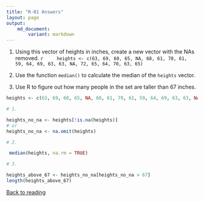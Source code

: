 ```yaml
---
title: "R-01 Answers"
layout: page
output: 
    md_document:
        variant: markdown
---
```


 1. Using this vector of heights in inches, create a new vector with the NAs removed.
    ```r
    heights <- c(63, 69, 60, 65, NA, 68, 61, 70, 61, 59, 64, 69, 63, 63, NA, 72, 65, 64, 70, 63, 65)
    ```

 2. Use the function `median()` to calculate the median of the `heights` vector.

 3. Use R to figure out how many people in the set are taller than 67 inches.


```r
heights <- c(63, 69, 60, 65, NA, 68, 61, 70, 61, 59, 64, 69, 63, 63, NA, 72, 65, 64, 70, 63, 65)

# 1.

heights_no_na <- heights[!is.na(heights)] 
# or
heights_no_na <- na.omit(heights)

# 2.

 median(heights, na.rm = TRUE)

# 3.

heights_above_67 <- heights_no_na[heights_no_na > 67]
length(heights_above_67)
```

[Back to reading](../../R-01-intro-to-r)
